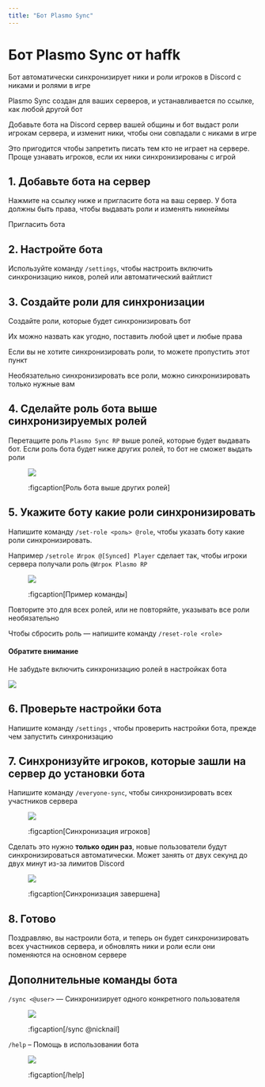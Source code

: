 ```yaml
---
title: "Бот Plasmo Sync"
---
```


# Бот Plasmo Sync от haffk

Бот автоматически синхронизирует ники и роли игроков в Discord с никами и ролями в игре

Plasmo Sync создан для ваших серверов, и устанавливается по ссылке, как любой другой бот

Добавьте бота на Discord сервер вашей общины и бот выдаст роли игрокам сервера, и изменит ники, чтобы они совпадали с никами в игре

Это пригодится чтобы запретить писать тем кто не играет на сервере. Проще узнавать игроков, если их ники синхронизированы с игрой

## 1. Добавьте бота на сервер

Нажмите на ссылку ниже и пригласите бота на ваш сервер. У бота должны быть права, чтобы выдавать роли и изменять никнеймы

<FatLink href="https://discord.com/api/oauth2/authorize?client_id=944529811362181171&permissions=8&scope=bot%20applications.commands">
    Пригласить бота
</FatLink>
    
## 2. Настройте бота

Используйте команду `/settings`, чтобы настроить включить синхронизацию ников, ролей или автоматический вайтлист

## 3. Создайте роли для синхронизации

Создайте роли, которые будет синхронизировать бот

Их можно назвать как угодно, поставить любой цвет и любые права

Если вы не хотите синхронизировать роли, то можете пропустить этот пункт

Необязательно синхронизировать все роли, можно синхронизировать только нужные вам

## 4. Сделайте роль бота выше синхронизируемых ролей

Перетащите роль `Plasmo Sync RP` выше ролей, которые будет выдавать бот. Если роль бота будет ниже других ролей, то бот не сможет выдать роли

<figure>

![](/assets/guides/sync/role_order.png)

:figcaption[Роль бота выше других ролей]

</figure>

## 5. Укажите боту какие роли синхронизировать
    
Напишите команду `/set-role <роль> @role`, чтобы указать боту какие роли синхронизировать. 

Например `/setrole Игрок @[Synced] Player` сделает так, чтобы игроки сервера получали роль `@Игрок Plasmo RP`

<figure>
    
![](/assets/guides/sync/set_role.jpeg)

:figcaption[Пример команды]

</figure>
    
Повторите это для всех ролей, или не повторяйте, указывать все роли необязательно
    
Чтобы сбросить роль — напишите команду `/reset-role <role>`

<CustomBlock type="warn">

#### Обратите внимание

Не забудьте включить синхронизацию ролей в настройках бота

![](/assets/guides/sync/sync_settings.jpeg)

</CustomBlock>

## 6. Проверьте настройки бота

Напишите команду `/settings` , чтобы проверить настройки бота, прежде чем запустить синхронизацию

## 7. Синхронизуйте игроков, которые зашли на сервер до установки бота

Напишите команду `/everyone-sync`, чтобы синхронизировать всех участников сервера

<figure>
    
![](/assets/guides/sync/sync_process.jpeg)

:figcaption[Синхронизация игроков]

</figure>
    
Сделать это нужно **только один раз**, новые пользователи будут синхронизироваться автоматически. Может занять от двух секунд до двух минут из-за лимитов Discord
    
<figure>
    
![](/assets/guides/sync/sync_done.jpeg)

:figcaption[Синхронизация завершена]

</figure>

## 8. Готово

Поздравляю, вы настроили бота, и теперь он будет синхронизировать всех участников сервера, и обновлять ники и роли если они поменяются на основном сервере

## Дополнительные команды бота

`/sync <@user>` — Синхронизирует одного конкретного пользователя

<figure>
    
![](/assets/guides/sync/command_sync.jpeg)

:figcaption[/sync @nicknail]

</figure>

`/help` – Помощь в использовании бота

<figure>

![](/assets/guides/sync/command_help.jpeg)

:figcaption[/help]

</figure>